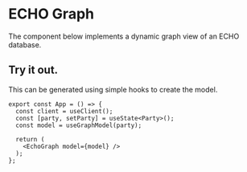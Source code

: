 
<Meta title='Graph' />

# ECHO Graph

The component below implements a dynamic graph view of an ECHO database.
<br/>

<div style={{ display: 'flex', height: 480 }}>
  <GraphShowcase grid={false} />
</div>

## Try it out.

This can be generated using simple hooks to create the model.

```tsx
export const App = () => {
  const client = useClient();
  const [party, setParty] = useState<Party>();
  const model = useGraphModel(party);

  return (
    <EchoGraph model={model} />
  );
};
```
